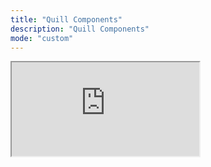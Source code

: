 ```yaml
---
title: "Quill Components"
description: "Quill Components"
mode: "custom"
---
```


<iframe
	src='https://codesandbox.io/p/devbox/sad-cdn-y1nb3m?embed=1&file=%2Fsrc%2FApp.tsx'
	style={{
		width: "100%",
		height: "calc(100vh - 117px)",
		border: 0,
		borderRadius: "4px",
		overflow: "hidden",
	}}
	title='Quill React Components'
	allow='accelerometer; ambient-light-sensor; camera; encrypted-media; geolocation; gyroscope; hid; microphone; midi; payment; usb; vr; xr-spatial-tracking'
	sandbox='allow-forms allow-modals allow-popups allow-presentation allow-same-origin allow-scripts'></iframe>
